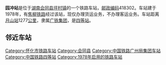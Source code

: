 {{Unreferenced|time=2018-08-05T05:12:38+00:00}}
{{noteTA
|1=zh-cn:始发车次; zh-hk:列車班次;
|2=zh-cn:车次; zh-hk:班次;
}}
{{Infobox China railway station 
|车站名称 = 园冲站
|车站名称拼音 = YuanChong
|英文名称 = Yuanchong Railway Station
|车站代码 = 44852
|电报码 = 
|拼音码 = 
|车站地址 = [[湖南|湖南]][[会同县|会同县]]
|坐标 = 
|归属 = [[广铁集团|广铁集团]]
|车站等级 = [[四等站_(中铁)|四等站]]
|线路 = [[焦柳铁路|焦柳铁路]]
}}
'''园冲站'''是位于[[湖南|湖南]][[会同县|会同县]][[坪村镇|坪村镇]]的一个铁路车站，[[邮政编码|邮政编码]]418302。车站建于1978年，有[[焦柳铁路|焦柳铁路]]经过该站，现仅办理货运业务，不办理客运业务。车站距离[[月山站|月山站]]1277[[公里|公里]]，隶属[[广铁集团|广铁集团]]，是[[四等站_(中铁)|四等站]]。

==邻近车站==
{{start rail box|[[File:China_Railways.svg|16px]] [[中国铁路|中国铁路]]}}
{{s-inop|[[相見站_(中国)|相见站]]|{{站|月山}}方向}}
{{s-line|[[焦柳铁路|焦柳铁路]]<br />← {{0}}8km 园冲站 11km →}}
{{s-inop|[[会同站|会同站]]|{{站|柳州}}方向}}
{{end box}}
{{焦柳铁路}}
{{铁路车站小作品}}
{{湖南小作品}}

[[Category:怀化市铁路车站|Category:怀化市铁路车站]]
[[Category:会同县|Category:会同县]]
[[Category:中国铁路广州局集团车站|Category:中国铁路广州局集团车站]]
[[Category:中国铁路四等站|Category:中国铁路四等站]]
[[Category:1978年启用的铁路车站|Category:1978年启用的铁路车站]]